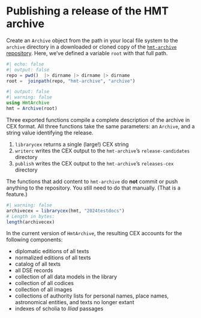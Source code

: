 # Publishing a release of the HMT archive


Create an `Archive` object from the path in your local file system to the `archive` directory in a downloaded or cloned copy of the [`hmt-archive` repository](https://github.com/homermultitext/hmt-archive.git).  Here, we've defined a variable `root` with that full path.

```julia
#| echo: false
#| output: false
repo = pwd()  |> dirname |> dirname |> dirname
root =  joinpath(repo, "hmt-archive", "archive")
```



```julia
#| output: false
#| warning: false
using HmtArchive
hmt = Archive(root)
```



Three exported functions compile a complete description of the archive in CEX format.  All three functions take the same parameters:  an `Archive`, and a string value identifying the release.

1. `librarycex` returns a single (large!) CEX string
2. `writerc` writes the CEX output to the `hmt-archive`'s `release-candidates` directory
3. `publish` writes the CEX output to the `hmt-archive`'s `releases-cex` directory



::: {.callout-note}
The functions that add content to `hmt-archive` do **not** commit or push anything to the repository.  You still need to do that manually. (That is a feature.)
:::


```julia
#| warning: false
archivecex = librarycex(hmt, "2024testdocs")
# Length in bytes:
length(archivecex)
```

In the current version of `HmtArchive`, the resulting CEX accounts for the following components:

- diplomatic editions of all texts
- normalized editions of all texts
- catalog of all texts
- all DSE records
- collection of all data models in the library
- collection of all codices
- collection of all images
- collections of authority lists for personal names, place names, astronomical entities, and texts no longer extant
- indexes of scholia to *Iliad* passages
